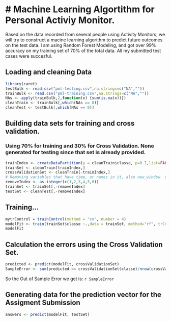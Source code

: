 # Machine Learning Algortithm for Personal Activiy Monitor.
========================================================

Based on the data recorded from several people using Activity Monitors, we will try to construct a macine learning algorithm to predict future outcomes on the test data. I am using Random Forest Modeling, and got over 99% accuracy on my training set of 70% of the total data. All my submitted test cases were succesful.

## Loading and cleaning Data
```r
library(caret)
testBulk <- read.csv("pml-testing.csv",na.strings=c("NA",""))
trainBulk <- read.csv("pml-training.csv",na.strings=c("NA",""))
NAs <- apply(trainBulk,2,function(x) {sum(is.na(x))}) 
cleanTrain <- trainBulk[,which(NAs == 0)]
cleanTest <- testBulk[,which(NAs == 0)]

```

## Building data sets for training and cross validation. 
### Using 70% for training and 30% for Cross Validation. None generated for testing since that set is already provided.
```r
trainIndex <- createDataPartition(y = cleanTrain$classe, p=0.7,list=FALSE)
trainSet <- cleanTrain[trainIndex,]
crossValidationSet <- cleanTrain[-trainIndex,]
# Removing variables that have time, or names in it, also new_window. Columns 1..6
removeIndex <- as.integer(c(1,2,3,4,5,6))
trainSet <- trainSet[,-removeIndex]
testSet <- cleanTest[,-removeIndex]
```

## Training...
```r
mytrControl = trainControl(method = "cv", number = 4)
modelFit <- train(trainSet$classe ~.,data = trainSet, method="rf", trControl = mytrControl)
modelFit
```


## Calculation the errors using the Cross Validation Set.
```r
predicted <- predict(modelFit, crossValidationSet)
SampleError <- sum(predicted == crossValidationSet$classe)/nrow(crossValidationSet)
```
So the Out of Sample Error we get is: `r SampleError`


## Generating data for the prediction vector for the Assigment Submission
```r
answers <- predict(modelFit, testSet)
```
